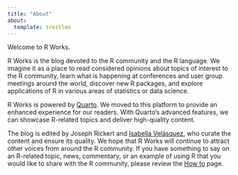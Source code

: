 ```yaml
---
title: "About"
about:
  template: trestles
---
```


Welcome to R Works.

R Works is the blog devoted to the R community and the R language. We imagine it as a place to read considered opinions about topics of interest to the R community, learn what is happening at conferences and user group meetings around the world, discover new R packages, and explore applications of R in various areas of statistics or data science.

R Works is powered by [Quarto](https://quarto.org/). We moved to this platform to provide an enhanced experience for our readers. With Quarto's advanced features, we can showcase R-related topics and deliver high-quality content.

The blog is edited by Joseph Rickert and [Isabella Velásquez](https://ivelasq.rbind.io/), who curate the content and ensure its quality. We hope that R Works will continue to attract other voices from around the R community. If you have something to say on an R-related topic, news, commentary, or an example of using R that you would like to share with the R community, please review the [How to](./how-to-contribute.html) page.